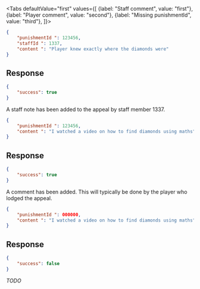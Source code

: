 <Tabs
    defaultValue="first"
    values={[
        {label: "Staff comment", value: "first"},
        {label: "Player comment", value: "second"},
        {label: "Missing punishmentId", value: "third"},
    ]}>
<TabItem value="first">

```json
{
    "punishmentId ": 123456,
    "staffId ": 1337,
    "content ": "Player knew exactly where the diamonds were"
}
```

## Response

```json
{
    "success": true
}
```

A staff note has been added to the appeal by staff member 1337.

</TabItem>
<TabItem value="second">

```json
{
    "punishmentId ": 123456,
    "content ": "I watched a video on how to find diamonds using maths"
}
```

## Response

```json
{
    "success": true
}
```

A comment has been added. This will typically be done by the player who lodged
the appeal.

</TabItem>
<TabItem value="third">

```json
{
    "punishmentId ": 000000,
    "content ": "I watched a video on how to find diamonds using maths"
}
```

## Response

```json
{
    "success": false
}
```

*TODO*

</TabItem>
</Tabs>

